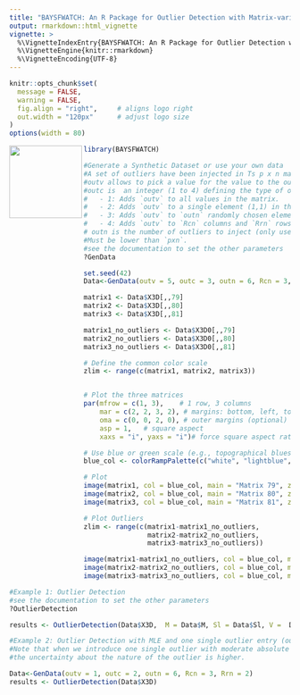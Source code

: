 ```yaml
---
title: "BAYSFWATCH: An R Package for Outlier Detection with Matrix-variate Data"
output: rmarkdown::html_vignette
vignette: >
  %\VignetteIndexEntry{BAYSFWATCH: An R Package for Outlier Detection with Matrix-variate Data}
  %\VignetteEngine{knitr::rmarkdown}
  %\VignetteEncoding{UTF-8}
---
```


```r
knitr::opts_chunk$set(
  message = FALSE,
  warning = FALSE,
  fig.align = "right",     # aligns logo right
  out.width = "120px"      # adjust logo size
)
options(width = 80)
```

<img src="logo.png" width="130" align="left" />

```r
library(BAYSFWATCH)

#Generate a Synthetic Dataset or use your own data
#A set of outliers have been injected in Ts p x n matrices
#outv allows to pick a value for the value to the outliers
#outc is  an integer (1 to 4) defining the type of outlier injection:
#   - 1: Adds `outv` to all values in the matrix.
#   - 2: Adds `outv` to a single element (1,1) in the matrix.
#   - 3: Adds `outv` to `outn` randomly chosen elements in the matrix.
#   - 4: Adds `outv` to `Rcn` columns and `Rrn` rows, randomly selected.
# outn is the number of outliers to inject (only used in options 3 and 4).
#Must be lower than `pxn`.
#see the documentation to set the other parameters
?GenData

set.seed(42)
Data<-GenData(outv = 5, outc = 3, outn = 6, Rcn = 3, Rrn = 2)

matrix1 <- Data$X3D[,,79]
matrix2 <- Data$X3D[,,80]
matrix3 <- Data$X3D[,,81]

matrix1_no_outliers <- Data$X3D0[,,79]
matrix2_no_outliers <- Data$X3D0[,,80]
matrix3_no_outliers <- Data$X3D0[,,81]

# Define the common color scale
zlim <- range(c(matrix1, matrix2, matrix3))


# Plot the three matrices
par(mfrow = c(1, 3),    # 1 row, 3 columns
    mar = c(2, 2, 3, 2), # margins: bottom, left, top, right
    oma = c(0, 0, 2, 0), # outer margins (optional)
    asp = 1,   # square aspect
    xaxs = "i", yaxs = "i")# force square aspect ratio

# Use blue or green scale (e.g., topographical blues)
blue_col <- colorRampPalette(c("white", "lightblue", "blue"))(100)

# Plot
image(matrix1, col = blue_col, main = "Matrix 79", zlim = zlim)
image(matrix2, col = blue_col, main = "Matrix 80", zlim = zlim) #outliers
image(matrix3, col = blue_col, main = "Matrix 81", zlim = zlim)

# Plot Outliers
zlim <- range(c(matrix1-matrix1_no_outliers,
                matrix2-matrix2_no_outliers,
                matrix3-matrix3_no_outliers))

image(matrix1-matrix1_no_outliers, col = blue_col, main = "Matrix 79", zlim = zlim)
image(matrix2-matrix2_no_outliers, col = blue_col, main = "Matrix 80 - Outliers", zlim = zlim) 
image(matrix3-matrix3_no_outliers, col = blue_col, main = "Matrix 81", zlim = zlim)
```

```r
#Example 1: Outlier Detection 
#see the documentation to set the other parameters
?OutlierDetection

results <- OutlierDetection(Data$X3D,  M = Data$M, Sl = Data$Sl, V =  Data$V)

```

```r
#Example 2: Outlier Detection with MLE and one single outlier entry (outc=2).
#Note that when we introduce one single outlier with moderate absolute value, 
#the uncertainty about the nature of the outlier is higher.

Data<-GenData(outv = 1, outc = 2, outn = 6, Rcn = 3, Rrn = 2)
results <- OutlierDetection(Data$X3D)
```
